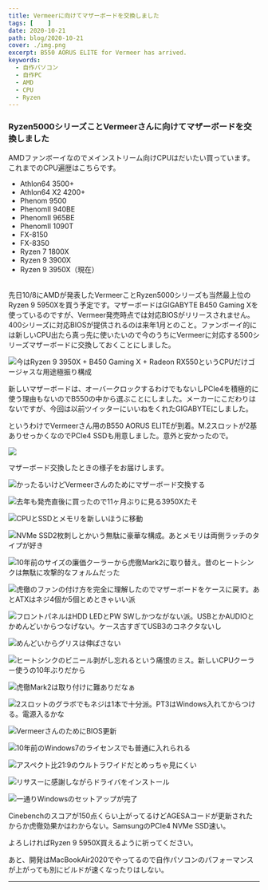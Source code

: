 ```yaml
---
title: Vermeerに向けてマザーボードを交換しました
tags: [    ]
date: 2020-10-21
path: blog/2020-10-21
cover: ./img.png
excerpt: B550 AORUS ELITE for Vermeer has arrived.
keywords:
  - 自作パソコン
  - 自作PC
  - AMD
  - CPU
  - Ryzen
---
```


### Ryzen5000シリーズことVermeerさんに向けてマザーボードを交換しました

AMDファンボーイなのでメインストリーム向けCPUはだいたい買っています。これまでのCPU遍歴はこちらです。

- Athlon64 3500+
- Athlon64 X2 4200+
- Phenom 9500
- PhenomII 940BE
- PhenomII 965BE
- PhenomII 1090T
- FX-8150
- FX-8350
- Ryzen 7 1800X
- Ryzen 9 3900X
- Ryzen 9 3950X（現在）

<br/>
先日10/8にAMDが発表したVermeerことRyzen5000シリーズも当然最上位のRyzen 9 5950Xを買う予定です。マザーボードはGIGABYTE B450 Gaming Xを使っているのですが、Vermeer発売時点では対応BIOSがリリースされません。400シリーズに対応BIOSが提供されるのは来年1月とのこと。ファンボーイ的には新しいCPU出たら真っ先に使いたいので今のうちにVermeerに対応する500シリーズマザーボードに交換しておくことにしました。

![今はRyzen 9 3950X + B450 Gaming X + Radeon RX550というCPUだけゴージャスな用途極振り構成](./img17.jpg)

新しいマザーボードは、オーバークロックするわけでもないしPCIe4を積極的に使う理由もないのでB550の中から選ぶことにしました。メーカーにこだわりはないですが、今回は以前ツイッターにいいねをくれたGIGABYTEにしました。

というわけでVermeerさん用のB550 AORUS ELITEが到着。M.2スロットが2基ありせっかくなのでPCIe4 SSDも用意しました。意外と安かったので。

![](./img0.jpg)

マザーボード交換したときの様子をお届けします。

![かったるいけどVermeerさんのためにマザーボード交換する](./img1.jpg)

![去年も発売直後に買ったので11ヶ月ぶりに見る3950Xたそ](./img2.jpg)

![CPUとSSDとメモリを新しいほうに移動](img3.jpg)

![NVMe SSD2枚刺しとかいう無駄に豪華な構成。あとメモリは両側ラッチのタイプが好き](./img4.jpg)

![10年前のサイズの廉価クーラーから虎徹Mark2に取り替え。昔のヒートシンクは無駄に攻撃的なフォルムだった](./img5.jpg)

![虎徹のファンの付け方を完全に理解したのでマザーボードをケースに戻す。あとATXはネジ4個か5個とめときゃいい派](./img6.jpg)

![フロントパネルはHDD LEDとPW SWしかつながない派。USBとかAUDIOとかめんどいからつなげない。ケース古すぎてUSB3のコネクタないし](./img7.jpg)

![めんどいからグリスは伸ばさない](./img8.jpg)

![ヒートシンクのビニール剥がし忘れるという痛恨のミス。新しいCPUクーラー使うの10年ぶりだから](./img9.jpg)

![虎徹Mark2は取り付けに難ありだなぁ](./img10.jpg)

![2スロットのグラボでもネジは1本で十分派。PT3はWindows入れてからつける。電源入るかな](./img11.jpg)

![VermeerさんのためにBIOS更新](./img12.jpg)

![10年前のWindows7のライセンスでも普通に入れられる](./img13.jpg)

![アスペクト比21:9のウルトラワイドだとめっちゃ見にくい](./img14.jpg)

![リサスーに感謝しながらドライバをインストール](./img15.jpg)

![一通りWindowsのセットアップが完了](./img16.jpg)

Cinebenchのスコアが150点くらい上がってるけどAGESAコードが更新されたからか虎徹効果かはわからない。SamsungのPCIe4 NVMe SSD速い。

よろしければRyzen 9 5950X買えるように祈ってください。

あと、開発はMacBookAir2020でやってるので自作パソコンのパフォーマンスが上がっても別にビルドが速くなったりはしない。

---